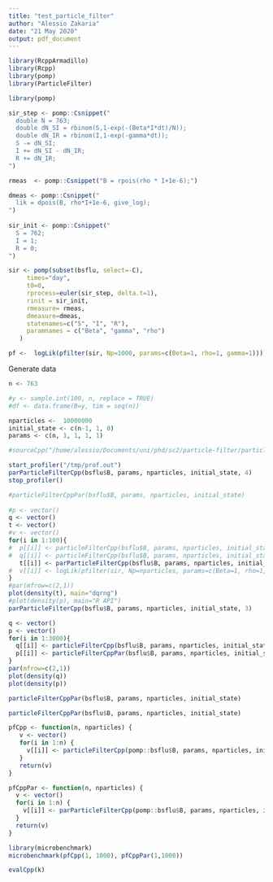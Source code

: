 ```yaml
---
title: "test_particle_filter"
author: "Alessio Zakaria"
date: "21 May 2020"
output: pdf_document
---
```


```r
library(RcppArmadillo)
library(Rcpp)
library(pomp)
library(ParticleFilter)
```

```r
library(pomp)

sir_step <- pomp::Csnippet("
  double N = 763;
  double dN_SI = rbinom(S,1-exp(-(Beta*I*dt)/N));
  double dN_IR = rbinom(I,1-exp(-gamma*dt));
  S -= dN_SI;
  I += dN_SI - dN_IR;
  R += dN_IR;
")

rmeas  <- pomp::Csnippet("B = rpois(rho * I+1e-6);")

dmeas <- pomp::Csnippet("
  lik = dpois(B, rho*I+1e-6, give_log);
")
  
sir_init <- pomp::Csnippet("
  S = 762;
  I = 1;
  R = 0;
")

sir <- pomp(subset(bsflu, select=-C),
     times="day", 
     t0=0, 
     rprocess=euler(sir_step, delta.t=1), 
     rinit = sir_init, 
     rmeasure= rmeas, 
     dmeasure=dmeas,
     statenames=c("S", "I", "R"),
     paramnames = c("Beta", "gamma", "rho")
   )
```

```r
pf <-  logLik(pfilter(sir, Np=1000, params=c(Beta=1, rho=1, gamma=1)))
```



Generate data
```r
n <- 763

#y <- sample.int(100, n, replace = TRUE)
#df <- data.frame(B=y, tim = seq(n))

nparticles <-  10000000
initial_state <- c(n-1, 1, 0)
params <- c(n, 1, 1, 1, 1)
```

```r
#sourceCpp("/home/alessio/Documents/uni/phd/sc2/particle-filter/particle.cpp") #sourceCpp("/home/alessio/Documents/uni/phd/sc2/particle-filter/particlepar.cpp")
```


```r
start_profiler("/tmp/prof.out")
parParticleFilterCpp(bsflu$B, params, nparticles, initial_state, 4)
stop_profiler()
```



```r
#particleFilterCppPar(bsflu$B, params, nparticles, initial_state)
 
#p <- vector()
q <- vector()
t <- vector()
#v <- vector()
for(i in 1:100){
#  p[[i]] <- particleFilterCpp(bsflu$B, params, nparticles, initial_state)
#  q[[i]] <- particleFilterCpp(bsflu$B, params, nparticles, initial_state)
   t[[i]] <- parParticleFilterCpp(bsflu$B, params, nparticles, initial_state, 3)
#  v[[i]] <- logLik(pfilter(sir, Np=nparticles, params=c(Beta=1, rho=1, gamma=1)))
}
#par(mfrow=c(2,1))
plot(density(t), main="dqrng")
#plot(density(p), main="R API")
parParticleFilterCpp(bsflu$B, params, nparticles, initial_state, 3)
```

  
```r
q <- vector()
p <- vector()
for(i in 1:3000){
  q[[i]] <- particleFilterCpp(bsflu$B, params, nparticles, initial_state)
  p[[i]] <- particleFilterCppPar(bsflu$B, params, nparticles, initial_state)
}
par(mfrow=c(2,1))
plot(density(q))
plot(density(p))
```
```r
particleFilterCppPar(bsflu$B, params, nparticles, initial_state)
```

```r
particleFilterCppPar(bsflu$B, params, nparticles, initial_state)
```




```r
pfCpp <- function(n, nparticles) {
   v <- vector() 
   for(i in 1:n) {
     v[[i]] <- particleFilterCpp(pomp::bsflu$B, params, nparticles, initial_state)
   }
   return(v)
}
```

```r
pfCppPar <- function(n, nparticles) {
  v <- vector()
  for(i in 1:n) {
    v[[i]] <- parParticleFilterCpp(pomp::bsflu$B, params, nparticles, initial_state, 2)
  }
  return(v)
}
```




```r
library(microbenchmark)
microbenchmark(pfCpp(1, 1000), pfCppPar(1,1000))
```
  
  
```r
evalCpp(k)
```

